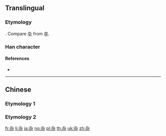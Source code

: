 {{character info/new}}
{{also|朹|染|卆|雜}}
==Translingual==
{{stroke order}}
{{Han simplified forms|雜|雑|杂}}

===Etymology===
{{Han simp|雜}}. Compare [[卆]] from [[卒]].

===Han character===
{{Han char|rn=75|rad=木|as=02|sn=6|four=|canj=KND|ids=⿱九木}}

====References====
* {{Han ref|kx=0510.181|hdz=21155.070|uh=6742}}

----

==Chinese==

===Etymology 1===
{{zh-see|雜}}

===Etymology 2===
{{zh-see|朵|v}}

[[fr:杂]]
[[li:杂]]
[[ja:杂]]
[[no:杂]]
[[pl:杂]]
[[th:杂]]
[[uk:杂]]
[[zh:杂]]